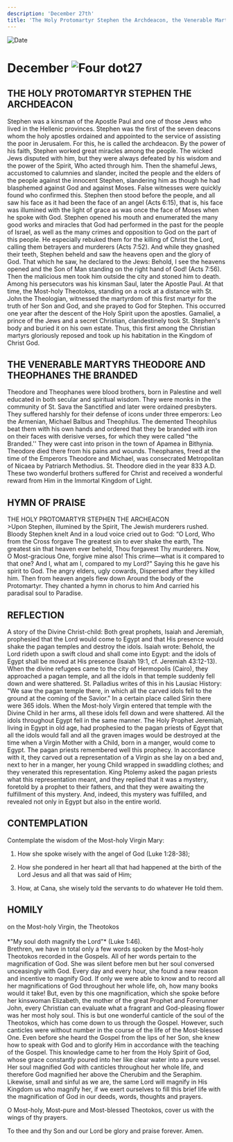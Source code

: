 ```yaml
---
description: 'December 27th'
title: 'The Holy Protomartyr Stephen the Archdeacon, the Venerable Martyrs Theodore and Theophanes the Branded'
---
```


<CustomPaginator />
<RunningHead />

<Image src="/title-imprint.png" height={68} width={50} alt="Date" className="title-imprint"/>

# <div id="date">December <Image className="four-dot" src="/four-dot.png" height={15} width={15} alt="Four dot" />27</div>

## THE HOLY PROTOMARTYR STEPHEN THE ARCHDEACON

Stephen was a kinsman of the Apostle Paul and one of those Jews who lived in the Hellenic provinces. Stephen was the first of the seven deacons whom the holy apostles ordained and appointed to the service of assisting the poor in Jerusalem. For this, he is called the archdeacon. By the power of his faith, Stephen worked great miracles among the people. The wicked Jews disputed with him, but they were always defeated by his wisdom and the power of the Spirit, Who acted through him. Then the shameful Jews, accustomed to calumnies and slander, incited the people and the elders of the people against the innocent Stephen, slandering him as though he had blasphemed against God and against Moses. False witnesses were quickly found who confirmed this. Stephen then stood before the people, and all saw his face as it had been the face of an angel (Acts 6:15), that is, his face was illumined with the light of grace as was once the face of Moses when he spoke with God. Stephen opened his mouth and enumerated the many good works and miracles that God had performed in the past for the people of Israel, as well as the many crimes and opposition to God on the part of this people. He especially rebuked them for the killing of Christ the Lord, calling them betrayers and murderers (Acts 7:52). And while they gnashed their teeth, Stephen beheld and saw the heavens open and the glory of God. That which he saw, he declared to the Jews: Behold, I see the heavens opened and the Son of Man standing on the right hand of God! (Acts 7:56). Then the malicious men took him outside the city and stoned him to death. Among his persecutors was his kinsman Saul, later the Apostle Paul. At that time, the Most-holy Theotokos, standing on a rock at a distance with St. John the Theologian, witnessed the martyrdom of this first martyr for the truth of her Son and God, and she prayed to God for Stephen. This occurred one year after the descent of the Holy Spirit upon the apostles. Gamaliel, a prince of the Jews and a secret Christian, clandestinely took St. Stephen's body and buried it on his own estate. Thus, this first among the Christian martyrs gloriously reposed and took up his habitation in the Kingdom of Christ God.

## THE VENERABLE MARTYRS THEODORE AND THEOPHANES THE BRANDED

Theodore and Theophanes were blood brothers, born in Palestine and well educated in both secular and spiritual wisdom. They were monks in the community of St. Sava the Sanctified and later were ordained presbyters. They suffered harshly for their defense of icons under three emperors: Leo the Armenian, Michael Balbus and Theophilus. The demented Theophilus beat them with his own hands and ordered that they be branded with iron on their faces with derisive verses, for which they were called "the Branded.'' They were cast into prison in the town of Apamea in Bithynia. Theodore died there from his pains and wounds. Theophanes, freed at the time of the Emperors Theodore and Michael, was consecrated Metropolitan of Nicaea by Patriarch Methodius. St. Theodore died in the year 833 A.D. These two wonderful brothers suffered for Christ and received a wonderful reward from Him in the Immortal Kingdom of Light.


## HYMN OF PRAISE
<div style={{textAlign:'center', color:'crimson', fontWeight:'bold'}}>
THE HOLY PROTOMARTYR STEPHEN THE ARCHEACON
</div>
>Upon Stephen, illumined by the Spirit,  
The Jewish murderers rushed.  
Bloody Stephen knelt  
And in a loud voice cried out to God:  
“O Lord, Who from the Cross forgave  
The greatest sin to ever shake the earth,  
The greatest sin that heaven ever beheld,  
Thou forgavest Thy murderers.  
Now, O Most-gracious One, forgive mine also!  
This crime—what is it compared to that one?  
And I, what am I, compared to my Lord?"  
Saying this he gave his spirit to God.  
The angry elders, ugly cowards,  
Dispersed after they killed him.  
Then from heaven angels flew down  
Around the body of the Protomartyr.  
They chanted a hymn in chorus to him  
And carried his paradisal soul to Paradise.  


## REFLECTION

A story of the Divine Christ-child: Both great prophets, Isaiah and Jeremiah, prophesied that the Lord would come to Egypt and that His presence would shake the pagan temples and destroy the idols. Isaiah wrote: Behold, the Lord rideth upon a swift cloud and shall come into Egypt: and the idols of Egypt shall be moved at His presence (Isaiah 19:1, cf. Jeremiah 43:12-13). When the divine refugees came to the city of Hermopolis (Cairo), they approached a pagan temple, and all the idols in that temple suddenly fell down and were shattered. St. Palladius writes of this in his Lausiac History: "We saw the pagan temple there, in which all the carved idols fell to the ground at the coming of the Savior." In a certain place called Sirin there were 365 idols. When the Most-holy Virgin entered that temple with the Divine Child in her arms, all these idols fell down and were shattered. All the idols throughout Egypt fell in the same manner. The Holy Prophet Jeremiah, living in Egypt in old age, had prophesied to the pagan priests of Egypt that all the idols would fall and all the graven images would be destroyed at the time when a Virgin Mother with a Child, born in a manger, would come to Egypt. The pagan priests remembered well this prophecy. In accordance with it, they carved out a representation of a Virgin as she lay on a bed and, next to her in a manger, her young Child wrapped in swaddling clothes; and they venerated this representation. King Ptolemy asked the pagan priests what this representation meant, and they replied that it was a mystery, foretold by a prophet to their fathers, and that they were awaiting the fulfillment of this mystery. And, indeed, this mystery was fulfilled, and revealed not only in Egypt but also in the entire world.


## CONTEMPLATION

Contemplate the wisdom of the Most-holy Virgin Mary:

1. How she spoke wisely with the angel of God (Luke 1:28-38);

2. How she pondered in her heart all that had happened at the birth of the Lord Jesus and all that was said of Him;

3. How, at Cana, she wisely told the servants to do whatever He told them.


## HOMILY
<div style={{textAlign:'center', color:'crimson', fontWeight:'bold'}}>
on the Most-holy Virgin, the Theotokos
</div>
<br />
<div style={{textAlign:'right'}}>
*"My soul doth magnify the Lord"* (Luke 1:46).
</div>
Brethren, we have in total only a few words spoken by the Most-holy Theotokos recorded in the Gospels. All of her words pertain to the magnification of God. She was silent before men but her soul conversed unceasingly with God. Every day and every hour, she found a new reason and incentive to magnify God. If only we were able to know and to record all her magnifications of God throughout her whole life, oh, how many books would it take! But, even by this one magnification, which she spoke before her kinswoman Elizabeth, the mother of the great Prophet and Forerunner John, every Christian can evaluate what a fragrant and God-pleasing flower was her most holy soul. This is but one wonderful canticle of the soul of the Theotokos, which has come down to us through the Gospel. However, such canticles were without number in the course of the life of the Most-blessed One. Even before she heard the Gospel from the lips of her Son, she knew how to speak with God and to glorify Him in accordance with the teaching of the Gospel. This knowledge came to her from the Holy Spirit of God, whose grace constantly poured into her like clear water into a pure vessel. Her soul magnified God with canticles throughout her whole life, and therefore God magnified her above the Cherubim and the Seraphim. Likewise, small and sinful as we are, the same Lord will magnify in His Kingdom us who magnify her, if we exert ourselves to fill this brief life with the magnification of God in our deeds, words, thoughts and prayers. 

O Most-holy, Most-pure and Most-blessed Theotokos, cover us with the wings of thy prayers.

To thee and thy Son and our Lord be glory and praise forever. Amen.